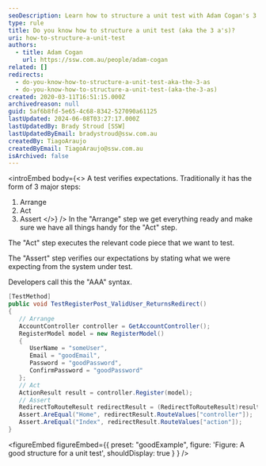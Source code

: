```yaml
---
seoDescription: Learn how to structure a unit test with Adam Cogan's 3 A's - Arrange, Act, and Assert.
type: rule
title: Do you know how to structure a unit test (aka the 3 a's)?
uri: how-to-structure-a-unit-test
authors:
  - title: Adam Cogan
    url: https://ssw.com.au/people/adam-cogan
related: []
redirects:
  - do-you-know-how-to-structure-a-unit-test-aka-the-3-as
  - do-you-know-how-to-structure-a-unit-test-(aka-the-3-as)
created: 2020-03-11T16:51:15.000Z
archivedreason: null
guid: 5af6b8fd-5e65-4c68-8342-527090a61125
lastUpdated: 2024-06-08T03:27:17.000Z
lastUpdatedBy: Brady Stroud [SSW]
lastUpdatedByEmail: bradystroud@ssw.com.au
createdBy: TiagoAraujo
createdByEmail: TiagoAraujo@ssw.com.au
isArchived: false
---
```


<introEmbed
  body={<>
A test verifies expectations. Traditionally it has the form of 3 major steps:

1. Arrange
2. Act
3. Assert
  </>}
/>
In the "Arrange" step we get everything ready and make sure we have all things handy for the "Act" step.

The "Act" step executes the relevant code piece that we want to test.

The "Assert" step verifies our expectations by stating what we were expecting from the system under test.

Developers call this the "AAA" syntax.

```cs
[TestMethod]
public void TestRegisterPost_ValidUser_ReturnsRedirect()
{
   // Arrange
   AccountController controller = GetAccountController();
   RegisterModel model = new RegisterModel()
   {
      UserName = "someUser",
      Email = "goodEmail",
      Password = "goodPassword",
      ConfirmPassword = "goodPassword"
   };
   // Act
   ActionResult result = controller.Register(model);
   // Assert
   RedirectToRouteResult redirectResult = (RedirectToRouteResult)result;
   Assert.AreEqual("Home", redirectResult.RouteValues["controller"]);
   Assert.AreEqual("Index", redirectResult.RouteValues["action"]);
}
```

<figureEmbed figureEmbed={{
  preset: "goodExample",
  figure: 'Figure: A good structure for a unit test',
  shouldDisplay: true
} } />
